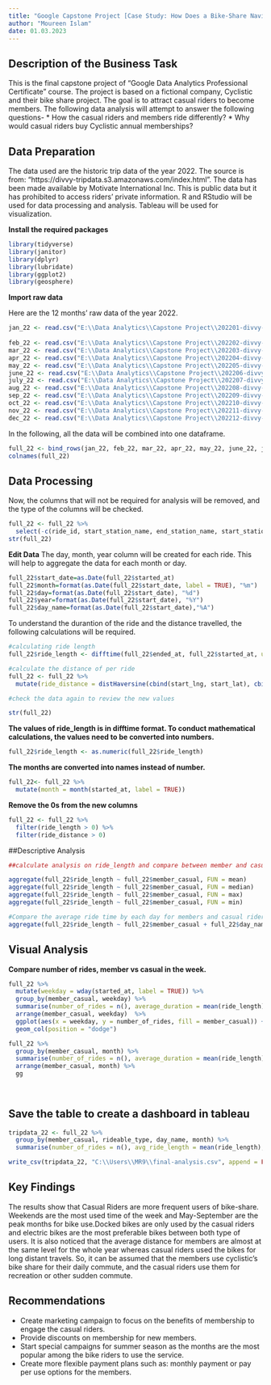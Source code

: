---
title: "Google Capstone Project [Case Study: How Does a Bike-Share Navigate Speedy Success?]"
author: "Moureen Islam"
date: 01.03.2023
---

## Description of the Business Task

This is the final capstone project of "Google Data Analytics Professional Certificate" course. The project is based on a fictional company, Cyclistic and their bike share project. The goal is to attract casual riders to become members. The following data analysis will attempt to answer the following questions-
* How the casual riders and members ride differently?
* Why would casual riders buy Cyclistic annual memberships?

## Data Preparation

The data used are the historic trip data of the year 2022. The source is from:  "https://divvy-tripdata.s3.amazonaws.com/index.html". The data has been made available by Motivate International Inc. This is public data but it has prohibited to access riders' private information.
R and RStudio will be used for data processing and analysis. Tableau will be used for visualization.

**Install the required packages**
```{r}
library(tidyverse)
library(janitor)
library(dplyr)
library(lubridate)
library(ggplot2)
library(geosphere)
```
 **Import raw data**
 
Here are the 12 months' raw data of the year 2022.

```{r}
jan_22 <- read.csv("E:\\Data Analytics\\Capstone Project\\202201-divvy-tripdata.csv") 
                   
feb_22 <- read.csv("E:\\Data Analytics\\Capstone Project\\202202-divvy-tripdata.csv") 
mar_22 <- read.csv("E:\\Data Analytics\\Capstone Project\\202203-divvy-tripdata.csv") 
apr_22 <- read.csv("E:\\Data Analytics\\Capstone Project\\202204-divvy-tripdata.csv") 
may_22 <- read.csv("E:\\Data Analytics\\Capstone Project\\202205-divvy-tripdata.csv") 
june_22 <- read.csv("E:\\Data Analytics\\Capstone Project\\202206-divvy-tripdata.csv") 
july_22 <- read.csv("E:\\Data Analytics\\Capstone Project\\202207-divvy-tripdata.csv") 
aug_22 <- read.csv("E:\\Data Analytics\\Capstone Project\\202208-divvy-tripdata.csv") 
sep_22 <- read.csv("E:\\Data Analytics\\Capstone Project\\202209-divvy-publictripdata.csv") 
oct_22 <- read.csv("E:\\Data Analytics\\Capstone Project\\202210-divvy-tripdata.csv") 
nov_22 <- read.csv("E:\\Data Analytics\\Capstone Project\\202211-divvy-tripdata.csv") 
dec_22 <- read.csv("E:\\Data Analytics\\Capstone Project\\202212-divvy-tripdata.csv")
```

In the following, all the data will be combined into one dataframe. 

```{r}
full_22 <- bind_rows(jan_22, feb_22, mar_22, apr_22, may_22, june_22, july_22, aug_22, sep_22, oct_22, nov_22, dec_22)
colnames(full_22)
```


## Data Processing
 Now, the columns that will not be required for analysis will be removed, and the type of the columns will be checked.

```{r}
full_22 <- full_22 %>%  
  select(-c(ride_id, start_station_name, end_station_name, start_station_id, end_station_id))
str(full_22)

```

**Edit Data**
The day, month, year column will be created for each ride. This will help to aggregate the data for each month or day.

```{r}
full_22$start_date=as.Date(full_22$started_at)
full_22$month=format(as.Date(full_22$start_date, label = TRUE), "%m")
full_22$day=format(as.Date(full_22$start_date), "%d")
full_22$year=format(as.Date(full_22$start_date), "%Y")
full_22$day_name=format(as.Date(full_22$start_date),"%A")
```

To understand the durantion of the ride and the distance travelled, the following calculations will be required.

```{r}
#calculating ride length
full_22$ride_length <- difftime(full_22$ended_at, full_22$started_at, units = "mins")
```

```{r}
#calculate the distance of per ride
full_22 <- full_22 %>%
  mutate(ride_distance = distHaversine(cbind(start_lng, start_lat), cbind(end_lng, end_lat)))
```

```{r}
#check the data again to review the new values

str(full_22)
```
**The values of ride_length is in difftime format. To conduct mathematical calculations, the values need to be converted into numbers.**
```{r}
full_22$ride_length <- as.numeric(full_22$ride_length)
```
**The months are converted into names instead of number.**
```{r}
full_22<- full_22 %>%
  mutate(month = month(started_at, label = TRUE))
```

**Remove the 0s from the new columns**

```{r}
full_22 <- full_22 %>%
  filter(ride_length > 0) %>%
  filter(ride_distance > 0)
```

##Descriptive Analysis

```{r}
##calculate analysis on ride_length and compare between member and casual riders

aggregate(full_22$ride_length ~ full_22$member_casual, FUN = mean)
aggregate(full_22$ride_length ~ full_22$member_casual, FUN = median)
aggregate(full_22$ride_length ~ full_22$member_casual, FUN = max)
aggregate(full_22$ride_length ~ full_22$member_casual, FUN = min)
```
```{r}
#Compare the average ride time by each day for members and casual riders
aggregate(full_22$ride_length ~ full_22$member_casual + full_22$day_name, FUN = mean)

```


## Visual Analysis

**Compare number of rides, member vs casual in the week.**

```{r}
full_22 %>% 
  mutate(weekday = wday(started_at, label = TRUE)) %>% 
  group_by(member_casual, weekday) %>% 
  summarise(number_of_rides = n(), average_duration = mean(ride_length)) %>% 
  arrange(member_casual, weekday)  %>% 
  ggplot(aes(x = weekday, y = number_of_rides, fill = member_casual)) +
  geom_col(position = "dodge")

```
```{r}
full_22 %>% 
  group_by(member_casual, month) %>% 
  summarise(number_of_rides = n(), average_duration = mean(ride_length)) %>% 
  arrange(member_casual, month) %>%
  gg
  
  
```



## Save the table to create a dashboard in tableau

```{r}
tripdata_22 <- full_22 %>%
  group_by(member_casual, rideable_type, day_name, month) %>%
  summarise(number_of_rides = n(), avg_ride_length = mean(ride_length), avg_distance = mean(ride_distance))

```

```{r}
write_csv(tripdata_22, "C:\\Users\\MR9\\final-analysis.csv", append = FALSE)

```
## Key Findings

The results show that Casual Riders are more frequent users of bike-share. Weekends are the most used time of the week and May-September are the peak months for bike use.Docked bikes are only used by the casual riders and electric bikes are the most preferable bikes between both type of users. It is also noticed that the average distance for members are almost at the same level for the whole year whereas casual riders used the bikes for long distant travels. So, it can be assumed that the members use cyclistic's bike share for their daily commute, and the casual riders use them for recreation or other sudden commute. 

## Recommendations

* Create marketing campaign to focus on the benefits of membership to engage the casual riders.
* Provide discounts on membership for new members.
* Start special campaigns for summer season as the months are the most popular among the bike riders to use the service.
* Create more flexible payment plans such as: monthly payment or pay per use options for the members.

